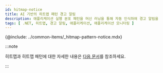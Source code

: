 ```yaml
---
id: hitmap-notice
title: AI 기반의 히트맵 패턴 경고 알림
description: 애플리케이션 실행 분포 패턴을 머신 러닝을 통해 자동 인식하여 경고 알림을 보냅니다.
tags: [ .NET, 히트맵, 경고 알림, 애플리케이션, 애플리케이션 모니터링 ]
---
```


{@include: ../common-items/_hitmap-pattern-notice.mdx} 

:::note

히트맵과 히트맵 패턴에 대한 자세한 내용은 [다음 문서](trs-view)를 참조하세요.

:::